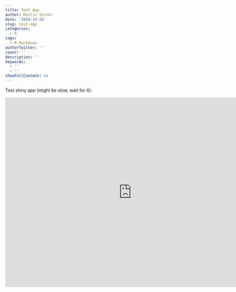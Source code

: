 ```yaml
---
title: Test App
author: Martin Verner
date: '2020-10-28'
slug: test-app
categories:
  - R
tags:
  - R Markdown
authorTwitter: ''
cover: ''
description: ''
keywords:
  - ''
  - ''
showFullContent: no
---
```


Test shiny app (might be slow, wait for it):

<iframe width="800" height="600" scrolling="no" frameborder="no"  
src="https://maveshiny.tk/covid_cases_by_continent/"> </iframe>
